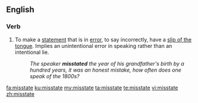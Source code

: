 ==English==
===Verb===
{{en-verb|misstates|misstating|misstated|misstated}}

#To make a [[statement]] that is in [[error]], to say incorrectly, have a [[slip of the tongue]].  Implies an unintentional error in speaking rather than an intentional lie.
#:''The speaker '''misstated''' the year of his grandfather's birth by a hundred years, it was an honest mistake, how often does one speak of the 1800s?''

[[fa:misstate]]
[[ku:misstate]]
[[my:misstate]]
[[ta:misstate]]
[[te:misstate]]
[[vi:misstate]]
[[zh:misstate]]